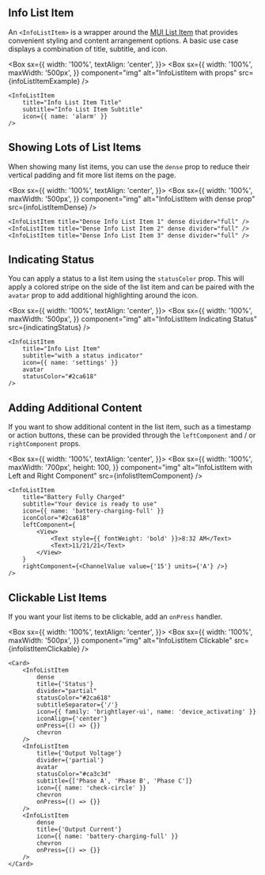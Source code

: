 
## Info List Item

An `<InfoListItem>` is a wrapper around the [MUI List Item](https://mui.com/material-ui/api/list-item/) that provides convenient styling and content arrangement options. A basic use case displays a combination of title, subtitle, and icon.

<Box
  sx={{
    width: '100%',
    textAlign: 'center',
  }}>
  <Box
    sx={{
      width: '100%',
      maxWidth: '500px',
    }}
    component="img"
    alt="InfoListItem with props"
    src={infoListItemExample}
  />
</Box>

```
<InfoListItem
    title="Info List Item Title"
    subtitle="Info List Item Subtitle"
    icon={{ name: 'alarm' }}
/>
```

## Showing Lots of List Items

When showing many list items, you can use the `dense` prop to reduce their vertical padding and fit more list items on the page.

<Box
  sx={{
    width: '100%',
    textAlign: 'center',
  }}>
  <Box
    sx={{
      width: '100%',
      maxWidth: '500px',
    }}
    component="img"
    alt="InfoListItem with dense prop"
    src={infoListItemDense}
  />
</Box>

```
<InfoListItem title="Dense Info List Item 1" dense divider="full" />
<InfoListItem title="Dense Info List Item 2" dense divider="full" />
<InfoListItem title="Dense Info List Item 3" dense divider="full" />
```

## Indicating Status

You can apply a status to a list item using the `statusColor` prop. This will apply a colored stripe on the side of the list item and can be paired with the `avatar` prop to add additional highlighting around the icon.

<Box
  sx={{
    width: '100%',
    textAlign: 'center',
  }}>
  <Box
    sx={{
      width: '100%',
      maxWidth: '500px',
    }}
    component="img"
    alt="InfoListItem Indicating Status"
    src={indicatingStatus}
  />
</Box>

```
<InfoListItem
    title="Info List Item"
    subtitle="with a status indicator"
    icon={{ name: 'settings' }}
    avatar
    statusColor="#2ca618"
/>
```

## Adding Additional Content

If you want to show additional content in the list item, such as a timestamp or action buttons, these can be provided through the `leftComponent` and / or `rightComponent` props.

<Box
  sx={{
    width: '100%',
    textAlign: 'center',
  }}>
  <Box
    sx={{
      width: '100%',
      maxWidth: '700px',
      height: 100,
    }}
    component="img"
    alt="InfoListItem with Left and Right Component"
    src={infolistItemComponent}
  />
</Box>

```
<InfoListItem
    title="Battery Fully Charged"
    subtitle="Your device is ready to use"
    icon={{ name: 'battery-charging-full' }}
    iconColor="#2ca618"
    leftComponent={
        <View>
            <Text style={{ fontWeight: 'bold' }}>8:32 AM</Text>
            <Text>11/21/21</Text>
        </View>
    }
    rightComponent={<ChannelValue value={'15'} units={'A'} />}
/>
```

## Clickable List Items

If you want your list items to be clickable, add an `onPress` handler.

<Box
  sx={{
    width: '100%',
    textAlign: 'center',
  }}>
  <Box
    sx={{
      width: '100%',
      maxWidth: '500px',
    }}
    component="img"
    alt="InfoListItem Clickable"
    src={infolistItemClickable}
  />
</Box>

```
<Card>
    <InfoListItem
        dense
        title={'Status'}
        divider="partial"
        statusColor="#2ca618"
        subtitleSeparator={'/'}
        icon={{ family: 'brightlayer-ui', name: 'device_activating' }}
        iconAlign={'center'}
        onPress={() => {}}
        chevron
    />
    <InfoListItem
        title={'Output Voltage'}
        divider={'partial'}
        avatar
        statusColor="#ca3c3d"
        subtitle={['Phase A', 'Phase B', 'Phase C']}
        icon={{ name: 'check-circle' }}
        chevron
        onPress={() => {}}
    />
    <InfoListItem
        dense
        title={'Output Current'}
        icon={{ name: 'battery-charging-full' }}
        chevron
        onPress={() => {}}
    />
</Card>
```
